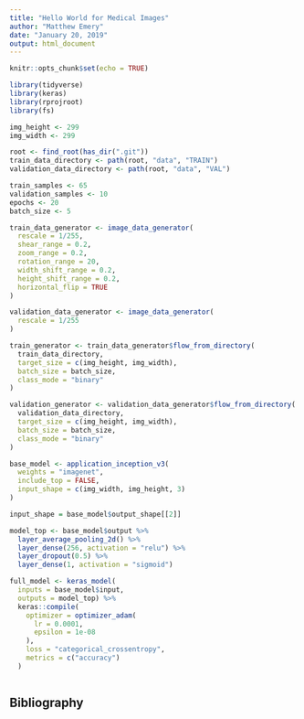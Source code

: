 ```yaml
---
title: "Hello World for Medical Images"
author: "Matthew Emery"
date: "January 20, 2019"
output: html_document
---
```


```r
knitr::opts_chunk$set(echo = TRUE)
```

```r
library(tidyverse)
library(keras)
library(rprojroot)
library(fs)
```

```r
img_height <- 299
img_width <- 299
```

```r
root <- find_root(has_dir(".git"))
train_data_directory <- path(root, "data", "TRAIN")
validation_data_directory <- path(root, "data", "VAL")
```

```r
train_samples <- 65
validation_samples <- 10
epochs <- 20
batch_size <- 5
```

```r
train_data_generator <- image_data_generator(
  rescale = 1/255,
  shear_range = 0.2,
  zoom_range = 0.2,
  rotation_range = 20,
  width_shift_range = 0.2,
  height_shift_range = 0.2,
  horizontal_flip = TRUE
)
```

```r
validation_data_generator <- image_data_generator(
  rescale = 1/255
)
```

```r
train_generator <- train_data_generator$flow_from_directory(
  train_data_directory,
  target_size = c(img_height, img_width),
  batch_size = batch_size,
  class_mode = "binary"
)
```

```r
validation_generator <- validation_data_generator$flow_from_directory(
  validation_data_directory,
  target_size = c(img_height, img_width),
  batch_size = batch_size,
  class_mode = "binary"
)
```

```r
base_model <- application_inception_v3(
  weights = "imagenet",
  include_top = FALSE,
  input_shape = c(img_width, img_height, 3)
)
```

```r
input_shape = base_model$output_shape[[2]]
```


```r
model_top <- base_model$output %>% 
  layer_average_pooling_2d() %>% 
  layer_dense(256, activation = "relu") %>% 
  layer_dropout(0.5) %>% 
  layer_dense(1, activation = "sigmoid")
```

```r
full_model <- keras_model(
  inputs = base_model$input,
  outputs = model_top) %>% 
  keras::compile(
    optimizer = optimizer_adam(
      lr = 0.0001,
      epsilon = 1e-08
    ),
    loss = "categorical_crossentropy",
    metrics = c("accuracy")
  )  
```


```r

```


## Bibliography
